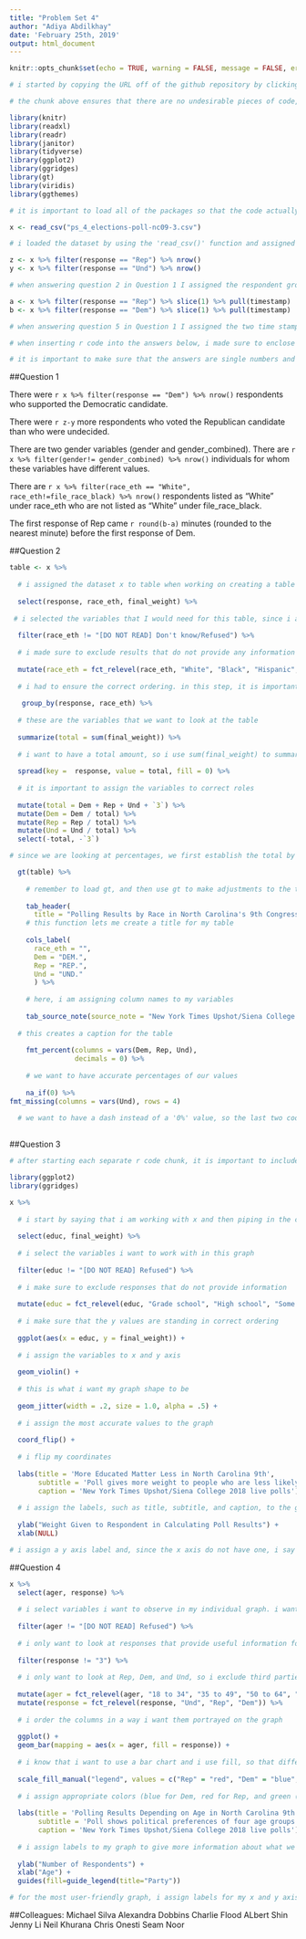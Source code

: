 ```yaml
---
title: "Problem Set 4"
author: "Adiya Abdilkhay"
date: 'February 25th, 2019'
output: html_document
---
```


```r
knitr::opts_chunk$set(echo = TRUE, warning = FALSE, message = FALSE, error = FALSE)

# i started by copying the URL off of the github repository by clicking 'Clone or Download' and pasting it into RStudio by creating a New Project and opening Version Control

# the chunk above ensures that there are no undesirable pieces of code, warnings, errors, and messages in the html output

library(knitr)
library(readxl)
library(readr)
library(janitor)
library(tidyverse)
library(ggplot2)
library(ggridges)
library(gt)
library(viridis)
library(ggthemes)

# it is important to load all of the packages so that the code actually works

x <- read_csv("ps_4_elections-poll-nc09-3.csv")

# i loaded the dataset by using the 'read_csv()' function and assigned it to variable 'x' so that i can easily spell it out whenever i need to without typing in its long name

z <- x %>% filter(response == "Rep") %>% nrow() 
y <- x %>% filter(response == "Und") %>% nrow()

# when answering question 2 in Question 1 I assigned the respondent groups to z and y in roder to easily calculate their difference

a <- x %>% filter(response == "Rep") %>% slice(1) %>% pull(timestamp)
b <- x %>% filter(response == "Dem") %>% slice(1) %>% pull(timestamp)

# when answering question 5 in Question 1 I assigned the two time stamps to a and b in roder to easily calculate the time difference and then put the equation inside the'round()' function to round the value to the nearest minute.        

# when inserting r code into the answers below, i made sure to enclose them in backticks and start with 'r' and then piping in the code

# it is important to make sure that the answers are single numbers and not pieces of data, so that the output can actually show an answer. This is why i use a lot of 'nrow()' here, to actually count the data that i want

```
##Question 1

There were `r x %>% filter(response == "Dem") %>% nrow()` respondents who supported the Democratic candidate.

There were `r z-y` more respondents who voted the Republican candidate than who were undecided.

There are two gender variables (gender and gender_combined). There are `r x %>% filter(gender!= gender_combined) %>% nrow()` individuals for whom these variables have different values.

There are `r x %>% filter(race_eth == "White", race_eth!=file_race_black) %>% nrow()` respondents listed as “White” under race_eth who are not listed as “White” under file_race_black.

The first response of Rep came `r round(b-a)` minutes (rounded to the nearest minute) before the first response of Dem.

##Question 2 

```r

table <- x %>% 
  
  # i assigned the dataset x to table when working on creating a table using values from the dataset
  
  select(response, race_eth, final_weight) %>% 
  
 # i selected the variables that I would need for this table, since i am not working with everything that the dataset includes
  
  filter(race_eth != "[DO NOT READ] Don't know/Refused") %>% 
  
  # i made sure to exclude results that do not provide any information
  
  mutate(race_eth = fct_relevel(race_eth, "White", "Black", "Hispanic", "Asian", "Other")) %>% 
  
  # i had to ensure the correct ordering. in this step, it is important to spell everything out precisely because the code wont work if there is a slightest spelling mistake
  
   group_by(response, race_eth) %>% 
  
  # these are the variables that we want to look at the table
  
  summarize(total = sum(final_weight)) %>% 
  
  # i want to have a total amount, so i use sum(final_weight) to summarize that number
  
  spread(key =  response, value = total, fill = 0) %>% 
  
  # it is important to assign the variables to correct roles
  
  mutate(total = Dem + Rep + Und + `3`) %>% 
  mutate(Dem = Dem / total) %>% 
  mutate(Rep = Rep / total) %>% 
  mutate(Und = Und / total) %>% 
  select(-total, -`3`)

# since we are looking at percentages, we first establish the total by summing all response options and mutate them into their values divided by total

  gt(table) %>% 
    
    # remember to load gt, and then use gt to make adjustments to the table
    
    tab_header(
      title = "Polling Results by Race in North Carolina's 9th Congressional District") %>% 
    # this function lets me create a title for my table
    
    cols_label(
      race_eth = "",
      Dem = "DEM.",
      Rep = "REP.",
      Und = "UND."
      ) %>%
    
    # here, i am assigning column names to my variables
    
    tab_source_note(source_note = "New York Times Upshot/Siena College 2018 live polls") %>% 
    
  # this creates a caption for the table
    
    fmt_percent(columns = vars(Dem, Rep, Und),
                decimals = 0) %>% 
    
    # we want to have accurate percentages of our values
    
    na_if(0) %>%
fmt_missing(columns = vars(Und), rows = 4) 
  
  # we want to have a dash instead of a '0%' value, so the last two code lines ensure that we get that in our table
  
```


##Question 3


```r

# after starting each separate r code chunk, it is important to include 'echo = FALSE inside {r} to make sure the code does not appear in the output

library(ggplot2)
library(ggridges)

x %>%
  
  # i start by saying that i am working with x and then piping in the code
  
  select(educ, final_weight) %>% 
  
  # i select the variables i want to work with in this graph
  
  filter(educ != "[DO NOT READ] Refused") %>%
  
  # i make sure to exclude responses that do not provide information 
  
  mutate(educ = fct_relevel(educ, "Grade school", "High school", "Some college or trade school", "Bachelors' degree", "Graduate or Professional Degree")) %>% 
  
  # i make sure that the y values are standing in correct ordering 
  
  ggplot(aes(x = educ, y = final_weight)) +
  
  # i assign the variables to x and y axis
  
  geom_violin() +
  
  # this is what i want my graph shape to be
  
  geom_jitter(width = .2, size = 1.0, alpha = .5) +
  
  # i assign the most accurate values to the graph 
  
  coord_flip() +
  
  # i flip my coordinates 
  
  labs(title = 'More Educated Matter Less in North Carolina 9th',
       subtitle = 'Poll gives more weight to people who are less likely to participate in polls',
       caption = 'New York Times Upshot/Siena College 2018 live polls') +
  
  # i assign the labels, such as title, subtitle, and caption, to the graph
  
  ylab("Weight Given to Respondent in Calculating Poll Results") +
  xlab(NULL)

# i assign a y axis label and, since the x axis do not have one, i say that it's NULL

```

##Question 4 


```r

x %>% 
  select(ager, response) %>%
  
  # i select variables i want to observe in my individual graph. i want to observe how political preferences (Republican, Democrat, Undecided) change depending on whether an individual belongs to one of the four presented age groups
  
  filter(ager != "[DO NOT READ] Refused") %>%
  
  # i only want to look at responses that provide useful information for me to gather data from
  
  filter(response != "3") %>%
  
  # i only want to look at Rep, Dem, and Und, so i exclude third parties from my graph
  
  mutate(ager = fct_relevel(ager, "18 to 34", "35 to 49", "50 to 64", "65 and older")) %>%
  mutate(response = fct_relevel(response, "Und", "Rep", "Dem")) %>%
  
  # i order the columns in a way i want them portrayed on the graph
  
  ggplot() +
  geom_bar(mapping = aes(x = ager, fill = response)) +
  
  # i know that i want to use a bar chart and i use fill, so that different responses provide different color fills
  
  scale_fill_manual("legend", values = c("Rep" = "red", "Dem" = "blue", "Und" = "green")) +
  
  # i assign appropriate colors (blue for Dem, red for Rep, and green (as another basic color that is different from red and blue) for Undecided)
  
  labs(title = 'Polling Results Depending on Age in North Carolina 9th Congressional District',
       subtitle = 'Poll shows political preferences of four age groups',
       caption = 'New York Times Upshot/Siena College 2018 live polls') +
  
  # i assign labels to my graph to give more information about what we are looking at. it is important to provide as much information as possible, so that a person who looks at a graph can understand what it portrays without reading additional information
  
  ylab("Number of Respondents") +
  xlab("Age") +
  guides(fill=guide_legend(title="Party"))

# for the most user-friendly graph, i assign labels for my x and y axis and assign a new name to my legend, so that instead of saying 'legend' it actually says 'Party', the information the color fill gives


```

##Colleagues:
Michael Silva
Alexandra Dobbins
Charlie Flood
ALbert Shin
Jenny Li
Neil Khurana
Chris Onesti
Seam Noor